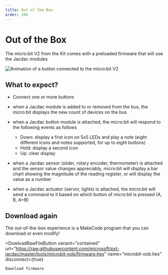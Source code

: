 ```yaml
---
title: Out of the Box
order: 100
---
```



# Out of the Box

The micro:bit V2 from the Kit comes with a preloaded firmware that will use the Jacdac modules

![Animation of a button connected to the micro:bit V2](./oob.gif)

## What to expect?

-   Connect one or more buttons

-   when a Jacdac module is added to or removed from the bus, the micro:bit displays the new count of devices on the bus

-   when a Jacdac button module is attached, the micro:bit will respond to the following events as follows

    -   Down: display a first icon on 5x5 LEDs and play a note (eight different icons and notes supported, for up to eight buttons)
    -   Hold: display a second icon
    -   Up: clear display

-   when a Jacdac sensor (slider, rotary encoder, thermometer) is attached and the sensor value changes appreciably,
    micro:bit will display a bar chart showing the magnitude of the reading register, or will display the value as a number

-   when a Jacdac actuator (servor, lights) is attached, the micro:bit will send a command to it based
    on which button of micro:bit is pressed (A, B, A+B)

## Download again

The out-of-the-box experience is a MakeCode program that you can download or even modify!

<DowloadRawFileButton
    variant="contained"
    url="https://raw.githubusercontent.com/microsoft/pxt-jacdac/master/tools/microbit-oob/firmware.hex"
    name="microbit-oob.hex"
    disconnect={true}
>
    Download firmware
</DowloadRawFileButton>
